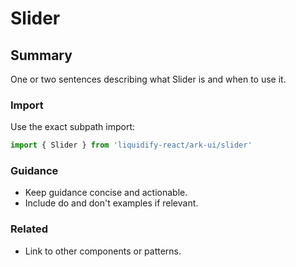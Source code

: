 # Slider
## Summary
One or two sentences describing what Slider is and when to use it.

### Import
Use the exact subpath import:

```ts
import { Slider } from 'liquidify-react/ark-ui/slider'
```

### Guidance
- Keep guidance concise and actionable.
- Include do and don't examples if relevant.

### Related
- Link to other components or patterns.
